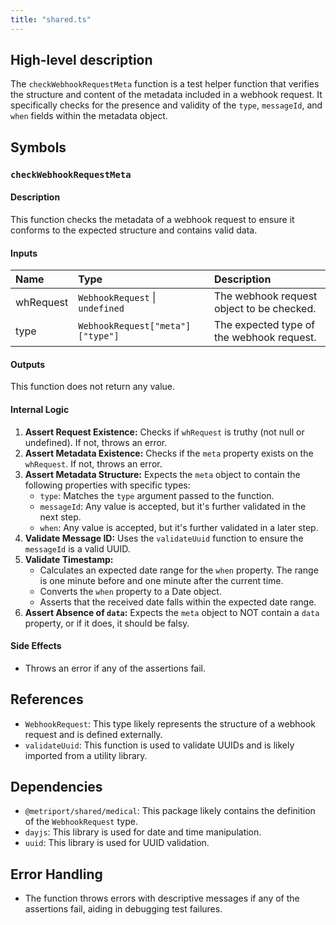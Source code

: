 ```yaml
---
title: "shared.ts"
---
```


## High-level description
The `checkWebhookRequestMeta` function is a test helper function that verifies the structure and content of the metadata included in a webhook request. It specifically checks for the presence and validity of the `type`, `messageId`, and `when` fields within the metadata object.

## Symbols

### `checkWebhookRequestMeta`
#### Description
This function checks the metadata of a webhook request to ensure it conforms to the expected structure and contains valid data.

#### Inputs
| Name | Type | Description |
|:-----|:-----|:------------|
| whRequest | `WebhookRequest` \| `undefined` | The webhook request object to be checked. |
| type | `WebhookRequest["meta"]["type"]` | The expected type of the webhook request. |

#### Outputs
This function does not return any value.

#### Internal Logic
1. **Assert Request Existence:** Checks if `whRequest` is truthy (not null or undefined). If not, throws an error.
2. **Assert Metadata Existence:** Checks if the `meta` property exists on the `whRequest`. If not, throws an error.
3. **Assert Metadata Structure:** Expects the `meta` object to contain the following properties with specific types:
    - `type`: Matches the `type` argument passed to the function.
    - `messageId`: Any value is accepted, but it's further validated in the next step.
    - `when`: Any value is accepted, but it's further validated in a later step.
4. **Validate Message ID:** Uses the `validateUuid` function to ensure the `messageId` is a valid UUID.
5. **Validate Timestamp:** 
    - Calculates an expected date range for the `when` property. The range is one minute before and one minute after the current time.
    - Converts the `when` property to a Date object.
    - Asserts that the received date falls within the expected date range.
6. **Assert Absence of `data`:** Expects the `meta` object to NOT contain a `data` property, or if it does, it should be falsy.

#### Side Effects
- Throws an error if any of the assertions fail.

## References
- `WebhookRequest`: This type likely represents the structure of a webhook request and is defined externally.
- `validateUuid`: This function is used to validate UUIDs and is likely imported from a utility library.

## Dependencies
- `@metriport/shared/medical`: This package likely contains the definition of the `WebhookRequest` type.
- `dayjs`: This library is used for date and time manipulation.
- `uuid`: This library is used for UUID validation.

## Error Handling
- The function throws errors with descriptive messages if any of the assertions fail, aiding in debugging test failures.
